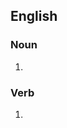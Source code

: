 {{also|Xeroxes}}

==English==

===Noun===
{{head|en|noun form}}

# {{plural of|xerox|lang=en}}

===Verb===
{{head|en|verb form}}

# {{en-third-person singular of|xerox}}